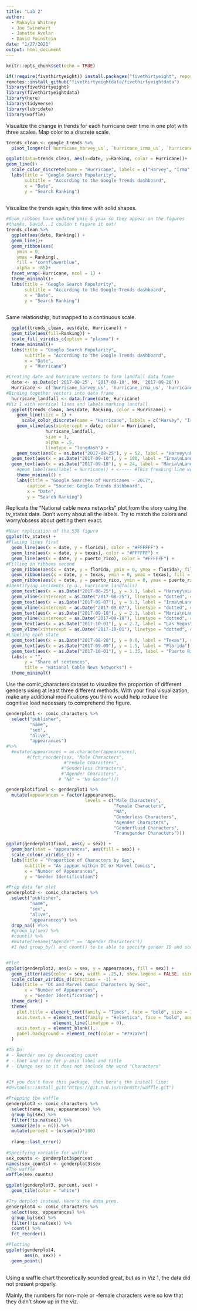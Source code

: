 ```yaml
---
title: "Lab 2"
author: 
  - Makayla Whitney
  - Joe Swinehart
  - Janette Avelar
  - David Fainstein
date: "1/27/2021"
output: html_document
---
```


```r
knitr::opts_chunk$set(echo = TRUE)
```

```r
if(!require(fivethirtyeight)) install.packages("fivethirtyeight", repos = "http://cran.us.r-project.org")
remotes::install_github("fivethirtyeightdata/fivethirtyeightdata")
library(fivethirtyeight)
library(fivethirtyeightdata)
library(here)
library(tidyverse)
library(lubridate)
library(waffle)
```

Visualize the change in trends for each hurricane over time in one plot with three scales. Map color to a discrete scale.
```r

trends_clean <- google_trends %>% 
  pivot_longer(c(`hurricane_harvey_us`, `hurricane_irma_us`, `hurricane_maria_us`, `hurricane_jose_us`), names_to = "Hurricane", values_to = "Ranking")

ggplot(data=trends_clean, aes(x=date, y=Ranking, color = Hurricane))+
geom_line()+ 
  scale_color_discrete(name = "Hurricane", labels = c("Harvey", "Irma", "Jose", "Maria"))+
  labs(title = "Google Search Popularity", 
       subtitle = "According to the Google Trends dashboard",
       x = "Date",
       y = "Search Ranking")
  

```

Visualize the trends again, this time with solid shapes.
```r
#Geom_ribbons have updated ymin & ymax so they appear on the figures
#thanks, David...I couldn't figure it out!
trends_clean %>% 
  ggplot(aes(date, Ranking)) + 
  geom_line()+
  geom_ribbon(aes(
    ymin = 0, 
    ymax = Ranking), 
    fill = "cornflowerblue",
    alpha = .85)+
  facet_wrap(~Hurricane, ncol = 1) +
  theme_minimal()+
  labs(title = "Google Search Popularity", 
       subtitle = "According to the Google Trends dashboard",
       x = "Date",
       y = "Search Ranking")
  

```

Same relationship, but mapped to a continuous scale.

```r

  ggplot(trends_clean, aes(date, Hurricane)) + 
  geom_tile(aes(fill=Ranking)) +
  scale_fill_viridis_c(option = "plasma") +
  theme_minimal()+
  labs(title = "Google Search Popularity", 
       subtitle = "According to the Google Trends dashboard",
       x = "Date",
       y = "Hurricane")

```

```r
#Creating date and hurricane vectors to form landfall data frame
  date <- as.Date(c('2017-08-25', '2017-09-10', NA, '2017-09-20'))
  Hurricane <- c('hurricane_harvey_us', 'hurricane_irma_us', 'hurricane_jose_us', 'hurricane_maria_us')
#Binding together vectors into data frame
  hurricane_landfall <- data.frame(date, Hurricane)
#Viz 1 with vertical lines and labels marking landfall
  ggplot(trends_clean, aes(date, Ranking, color = Hurricane)) +
    geom_line(size = 1) +
      scale_color_discrete(name = "Hurricane", labels = c("Harvey", "Irma", "Jose", "Maria"))+
    geom_vline(aes(xintercept = date, color = Hurricane), 
               hurricane_landfall, 
               size = 1,
               alpha = .5,
               linetype = "longdash") +
    geom_text(aes(x = as.Date("2017-08-25"), y = 52, label = "Harvey\nLandfall\nAug 25"), size = 4, color = "darkgray") +
  geom_text(aes(x = as.Date("2017-09-10"), y = 100, label = "Irma\nLandfall\nSep 10"), size = 4, color = "darkgray") +
  geom_text(aes(x = as.Date("2017-09-18"), y = 24, label = "Maria\nLandfall\nSep 18"), size = 4, color = "darkgray") +
    #geom_label(aes(label = Hurricane)) + <----- #This freaking line won't work
    theme_minimal() +
    labs(title = "Google Searches of Hurricanes - 2017", 
        caption = "Source: Google Trends dashboard",
        x = "Date",
        y = "Search Ranking")

```

Replicate the “National cable news networks” plot from the story using the tv_states data. Don’t worry about all the labels. Try to match the colors and worry/obsess about getting them exact.

```r
#Near replication of the 538 figure
ggplot(tv_states) +
#Placing lines first
  geom_line(aes(x = date, y = florida), color = "#FFFFFF") +   
  geom_line(aes(x = date, y = texas), color = "#FFFFFF") + 
  geom_line(aes(x = date, y = puerto_rico), color = "#FFFFFF") +  
#Filling in ribbons second  
  geom_ribbon(aes(x = date, y = florida, ymin = 0, ymax = florida), fill = "#F55285", alpha = 0.98) +   
  geom_ribbon(aes(x = date, y = texas, ymin = 0, ymax = texas), fill = "#ED723C", alpha = 0.98) + 
  geom_ribbon(aes(x = date, y = puerto_rico, ymin = 0, ymax = puerto_rico), fill = "#40C1C9", alpha = 0.98) +  
#Identifying incidents (e.g., hurricane landfalls)
  geom_text(aes(x = as.Date("2017-08-25"), y = 3.1, label = "Harvey\nLandfall"), size = 4, color = "grey") +
  geom_vline(xintercept = as.Date("2017-08-25"), linetype = "dotted", color= "grey", size = 0.75) +
  geom_text(aes(x = as.Date("2017-09-07"), y = 3.3, label = "Irma\nLandfall"), size = 4, color = "grey") +
  geom_vline(xintercept = as.Date("2017-09-07"), linetype = "dotted", color= "grey", size = 0.75) +
  geom_text(aes(x = as.Date("2017-09-18"), y = 2.1, label = "Maria\nLandfall"), size = 4, color = "grey") +
  geom_vline(xintercept = as.Date("2017-09-18"), linetype = "dotted", color= "grey", size = 0.75) +
  geom_text(aes(x = as.Date("2017-10-01"), y = 2.7, label = "Las Vegas\nshooting"), size = 4, color = "grey") +
  geom_vline(xintercept = as.Date("2017-10-01"), linetype = "dotted", color= "grey", size = 0.75) +
#Labeling each state  
  geom_text(aes(x = as.Date("2017-08-28"), y = 0.8, label = "Texas"), size = 5, color = "black") +
  geom_text(aes(x = as.Date("2017-09-09"), y = 1.5, label = "Florida"), size = 5, color = "black") +
  geom_text(aes(x = as.Date("2017-10-01"), y = 1.35, label = "Puerto Rico"), size = 5, color = "black") +  
  labs(x = "",
       y = "Share of sentences",
       title = "National Cable News Networks") +
  theme_minimal()

```

Use the comic_characters dataset to visualize the proportion of different genders using at least three different methods. With your final visualization, make any additional modifications you think would help reduce the cognitive load necessary to comprehend the figure.

```r

genderplot1 <- comic_characters %>%
  select("publisher",
         "name",
         "sex",
         "alive",
         "appearances")
#%>%
  #mutate(appearances = as.character(appearances),
        #(fct_reorder(sex, "Male Characters",
                      #"Female Characters",
                     #"Genderless Characters",
                     #"Agender Characters",
                    # "NA" = "No Gender")))

genderplot1final <- genderplot1 %>%
  mutate(appearances = factor(appearances,
                              levels = c("Male Characters",
                                         "Female Characters",
                                         "NA",
                                         "Genderless Characters",
                                         "Agender Characters",
                                         "Genderfluid Characters",
                                         "Transgender Characters")))

ggplot(genderplot1final, aes(y = sex)) +
  geom_bar(stat = "appearances", aes(fill = sex)) +
  scale_colour_viridis_c() +
  labs(title = "Proportion of Characters by Sex", 
       subtitle = "As appear within DC or Marvel Comics",
       x = "Number of Appearances",
       y = "Gender Identification")

```

```r
#Prep data for plot
genderplot2 <- comic_characters %>%
  select("publisher",
         "name",
         "sex",
         "alive",
         "appearances") %>% 
  drop_na() #%>% 
  #group_by(sex) %>% 
  #count() %>% 
  #mutate(rename("Agender" == 'Agender Characters'))
  #I had group_by() and count() to be able to specify gender ID and sort, but could not remember how to sort.


#Plot
ggplot(genderplot2, aes(x = sex, y = appearances, fill = sex)) +
  geom_jitter(aes(color = sex, width = .25,), show.legend = FALSE, size = .65) +
  scale_colour_viridis_d(direction = -1) +
  labs(title = "DC and Marvel Comic Characters by Sex",
       x = "Number of Appearances",
       y = "Gender Identification") +
  theme_dark() +
  theme(
    plot.title = element_text(family = "Times", face = "bold", size = 18, lineheight = .8),
    axis.text.x = element_text(family = "Helvetica", face = "bold", angle = 90, hjust = 1),
                  element_line(linetype = 0),
    axis.text.y = element_blank(),
    panel.background = element_rect(color = "#797a7e")
  )

#To Do:  
# - Reorder sex by descending count
# - Font and size for y-axis label and title
# - Change sex so it does not include the word "Characters"
  
```

```r
#If you don't have this package, then here's the install line:
#devtools::install_git("https://git.rud.is/hrbrmstr/waffle.git")

#Prepping the waffle
genderplot3 <- comic_characters %>% 
  select(name, sex, appearances) %>% 
  group_by(sex) %>% 
  filter(!is.na(sex)) %>% 
  summarize(n = n()) %>% 
  mutate(percent = (n/sum(n))*100)
  
  rlang::last_error()
  
#Specifying variable for waffle
sex_counts <- genderplot3$percent
names(sex_counts) <- genderplot3$sex
#The waffle
waffle(sex_counts)

ggplot(genderplot3, percent, sex) +
  geom_tile(color = "white")

#Try dotplot instead. Here's the data prep.
genderplot4 <- comic_characters %>% 
  select(sex, appearances) %>% 
  group_by(sex) %>% 
  filter(!is.na(sex)) %>% 
  count() %>% 
  fct_reorder()

#Plotting 
ggplot(genderplot4,
       aes(n, sex)) +
  geom_point()
  
```

Using a waffle chart theoretically sounded great, but as in Viz 1, the data did not present properly.

Mainly, the numbers for non-male or -female characters were so low that they didn't show up in the viz.

